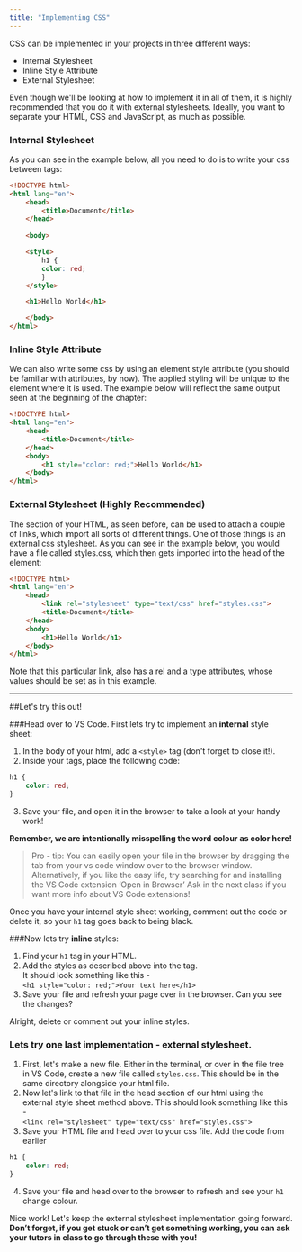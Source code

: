 ```yaml
---
title: "Implementing CSS"
---
```


CSS can be implemented in your projects in three different ways:

- Internal Stylesheet
- Inline Style Attribute
- External Stylesheet

Even though we'll be looking at how to implement it in all of them, it is highly recommended that you do it with external stylesheets. Ideally, you want to separate your HTML, CSS and JavaScript, as much as possible.

### Internal Stylesheet

As you can see in the example below, all you need to do is to write your css between <style> and </style> tags:

```html
<!DOCTYPE html>
<html lang="en">
    <head>
        <title>Document</title>
    </head>
    
    <body>

    <style>
        h1 {
        color: red;
        }
    </style>

    <h1>Hello World</h1>

    </body>
</html>
```

### Inline Style Attribute

We can also write some css by using an element style attribute (you should be familiar with attributes, by now). The applied styling will be unique to the element where it is used. The example below will reflect the same output seen at the beginning of the chapter:

```html
<!DOCTYPE html>
<html lang="en">
    <head>
        <title>Document</title>
    </head>
    <body>
        <h1 style="color: red;">Hello World</h1>
    </body>
</html>
```

### External Stylesheet (Highly Recommended)

The <head></head> section of your HTML, as seen before, can be used to attach a couple of links, which import all sorts of different things. One of those things is an external css stylesheet. As you can see in the example below, you would have a file called styles.css, which then gets imported into the head of the element:

```html
<!DOCTYPE html>
<html lang="en">
    <head>
	    <link rel="stylesheet" type="text/css" href="styles.css">
        <title>Document</title>
    </head>
    <body>
        <h1>Hello World</h1>
    </body>
</html>
```

Note that this particular link, also has a rel and a type attributes, whose values should be set as in this example.

---

##Let's try this out!

###Head over to VS Code. First lets try to implement an **internal** style sheet:

1. In the body of your html, add a `<style>` tag (don't forget to close it!).  
2. Inside your tags, place the following code:      

```css
h1 {
	color: red;
}
```  
3. Save your file, and open it in the browser to take a look at your handy work!

**Remember, we are intentionally misspelling the word colour as color here!**

>Pro - tip: You can easily open your file in the browser by dragging the tab from your vs code window over to the browser window.
Alternatively, if you like the easy life, try searching for and installing the VS Code extension ‘Open in Browser’
Ask in the next class if you want more info about VS Code extensions!

Once you have your internal style sheet working, comment out the code or delete it, so your `h1` tag goes back to being black.

###Now lets try **inline** styles:  

1. Find your `h1` tag in your HTML.  
2. Add the styles as described above into the tag.  
It should look something like this -  
`<h1 style="color: red;">Your text here</h1>`  
3. Save your file and refresh your page over in the browser. Can you see the changes?

Alright, delete or comment out your inline styles.  

### Lets try one last implementation - **external** stylesheet.

1. First, let's make a new file. Either in the terminal, or over in the file tree in VS Code, create a new file called `styles.css`. This should be in the same directory alongside your html file.
2. Now let's link to that file in the head section of our html using the external style sheet method above.
This should look something like this -   
`<link rel="stylesheet" type="text/css" href="styles.css">` 
3. Save your HTML file and head over to your css file. Add the code from earlier      

```css
h1 {  
	color: red;  
}
```  

4. Save your file and head over to the browser to refresh and see your `h1` change colour.

Nice work! Let's keep the external stylesheet implementation going forward.  
**Don’t forget, if you get stuck or can’t get something working, you can ask your tutors in class to go through these with you!**